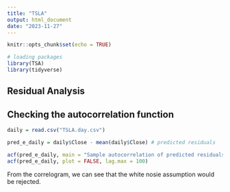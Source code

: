 ```yaml
---
title: "TSLA"
output: html_document
date: "2023-11-27"
---
```


```r
knitr::opts_chunk$set(echo = TRUE)

# loading packages
library(TSA)
library(tidyverse)
```

## Residual Analysis


## Checking the autocorrelation function
```r
daily = read.csv("TSLA.day.csv")

pred_e_daily = daily$Close - mean(daily$Close) # predicted residuals

acf(pred_e_daily, main = "Sample autocorrelation of predicted residuals", lag.max = 100)
acf(pred_e_daily, plot = FALSE, lag.max = 100) 
```

From the correlogram, we can see that the white nosie assumption would be rejected. 

